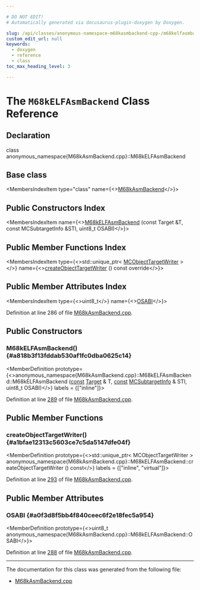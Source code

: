 ```yaml
---

# DO NOT EDIT!
# Automatically generated via docusaurus-plugin-doxygen by Doxygen.

slug: /api/classes/anonymous-namespace-m68kasmbackend-cpp-/m68kelfasmbackend
custom_edit_url: null
keywords:
  - doxygen
  - reference
  - class
toc_max_heading_level: 3

---
```





# The `M68kELFAsmBackend` Class Reference

<DoxygenPage pluginConfig={pluginConfig}>



## Declaration

<CodeBlock>class anonymous_namespace{M68kAsmBackend.cpp}::M68kELFAsmBackend</CodeBlock>

## Base class

<MembersIndex>

<MembersIndexItem
  type="class"
  name={<><a href="/docs/api/classes/anonymous-namespace-m68kasmbackend-cpp-/m68kasmbackend">M68kAsmBackend</a></>}>
</MembersIndexItem>

</MembersIndex>

## Public Constructors Index

<MembersIndex>

<MembersIndexItem
  name={<><a href="#a818b3f13fddab530af1fc0dba0625c14">M68kELFAsmBackend</a> (const Target &amp;T, const MCSubtargetInfo &amp;STI, uint8&#95;t OSABI)</>}>
</MembersIndexItem>

</MembersIndex>

## Public Member Functions Index

<MembersIndex>

<MembersIndexItem
  type={<>std::unique&#95;ptr&lt; <a href="/docs/api/classes/llvm/mcobjecttargetwriter">MCObjectTargetWriter</a> &gt;</>}
  name={<><a href="#a1bfae12313c5603ce7c5da5147dfe04f">createObjectTargetWriter</a> () const override</>}>
</MembersIndexItem>

</MembersIndex>

## Public Member Attributes Index

<MembersIndex>

<MembersIndexItem
  type={<>uint8&#95;t</>}
  name={<><a href="#a0f3d8f5bb4f840ceec6f2e18fec5a954">OSABI</a></>}>
</MembersIndexItem>

</MembersIndex>


Definition at line 286 of file <a href="/docs/api/files/lib/lib/target/lib/target/m68k/lib/target/m68k/mctargetdesc/m68kasmbackend-cpp">M68kAsmBackend.cpp</a>.

<SectionDefinition>

## Public Constructors

### M68kELFAsmBackend() {#a818b3f13fddab530af1fc0dba0625c14}

<MemberDefinition
  prototype={<>anonymous&#95;namespace&#123;M68kAsmBackend.cpp&#125;::M68kELFAsmBackend::M68kELFAsmBackend (<a href="/docs/api/files/lib/lib/target/lib/target/aarch64/aarch64promoteconstant-cpp/#a90f8350fecae261c25be85d38b451bff">const</a> <a href="/docs/api/classes/llvm/target">Target</a> &amp; T, <a href="/docs/api/files/lib/lib/target/lib/target/aarch64/aarch64promoteconstant-cpp/#a90f8350fecae261c25be85d38b451bff">const</a> <a href="/docs/api/classes/llvm/mcsubtargetinfo">MCSubtargetInfo</a> &amp; STI, uint8&#95;t OSABI)</>}
  labels = {["inline"]}>

Definition at line <a href="/docs/api/files/lib/lib/target/lib/target/m68k/lib/target/m68k/mctargetdesc/m68kasmbackend-cpp/#l00289">289</a> of file <a href="/docs/api/files/lib/lib/target/lib/target/m68k/lib/target/m68k/mctargetdesc/m68kasmbackend-cpp">M68kAsmBackend.cpp</a>.
</MemberDefinition>

</SectionDefinition>

<SectionDefinition>

## Public Member Functions

### createObjectTargetWriter() {#a1bfae12313c5603ce7c5da5147dfe04f}

<MemberDefinition
  prototype={<>std::unique&#95;ptr&lt; MCObjectTargetWriter &gt; anonymous&#95;namespace&#123;M68kAsmBackend.cpp&#125;::M68kELFAsmBackend::createObjectTargetWriter () const</>}
  labels = {["inline", "virtual"]}>

Definition at line <a href="/docs/api/files/lib/lib/target/lib/target/m68k/lib/target/m68k/mctargetdesc/m68kasmbackend-cpp/#l00293">293</a> of file <a href="/docs/api/files/lib/lib/target/lib/target/m68k/lib/target/m68k/mctargetdesc/m68kasmbackend-cpp">M68kAsmBackend.cpp</a>.
</MemberDefinition>

</SectionDefinition>

<SectionDefinition>

## Public Member Attributes

### OSABI {#a0f3d8f5bb4f840ceec6f2e18fec5a954}

<MemberDefinition
  prototype={<>uint8&#95;t anonymous&#95;namespace&#123;M68kAsmBackend.cpp&#125;::M68kELFAsmBackend::OSABI</>}>

Definition at line <a href="/docs/api/files/lib/lib/target/lib/target/m68k/lib/target/m68k/mctargetdesc/m68kasmbackend-cpp/#l00288">288</a> of file <a href="/docs/api/files/lib/lib/target/lib/target/m68k/lib/target/m68k/mctargetdesc/m68kasmbackend-cpp">M68kAsmBackend.cpp</a>.
</MemberDefinition>

</SectionDefinition>

<hr/>

The documentation for this class was generated from the following file:

<ul>
<li><a href="/docs/api/files/lib/lib/target/lib/target/m68k/lib/target/m68k/mctargetdesc/m68kasmbackend-cpp">M68kAsmBackend.cpp</a></li>
</ul>

</DoxygenPage>
